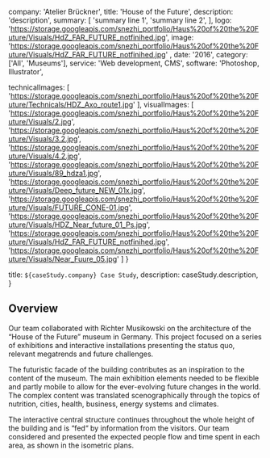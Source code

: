   company: 'Atelier Brückner',
  title: 'House of the Future',
  description:
    'description',
  summary: [
    'summary line 1',
    'summary line 2',
  ],
  logo: 'https://storage.googleapis.com/snezhi_portfolio/Haus%20of%20the%20Future/Visuals/HdZ_FAR_FUTURE_notfinihed.jpg',
  image: 'https://storage.googleapis.com/snezhi_portfolio/Haus%20of%20the%20Future/Visuals/HdZ_FAR_FUTURE_notfinihed.jpg' ,
  date: '2016',
  category: ['All', 'Museums'],
  service: 'Web development, CMS',
  software: 'Photoshop, Illustrator',

technicalImages: [
  'https://storage.googleapis.com/snezhi_portfolio/Haus%20of%20the%20Future/Technicals/HDZ_Axo_route1.jpg'
],
visualImages: [
  'https://storage.googleapis.com/snezhi_portfolio/Haus%20of%20the%20Future/Visuals/2.jpg',
  'https://storage.googleapis.com/snezhi_portfolio/Haus%20of%20the%20Future/Visuals/3.2.jpg',
  'https://storage.googleapis.com/snezhi_portfolio/Haus%20of%20the%20Future/Visuals/4.2.jpg',
  'https://storage.googleapis.com/snezhi_portfolio/Haus%20of%20the%20Future/Visuals/89_hdza1.jpg',
  'https://storage.googleapis.com/snezhi_portfolio/Haus%20of%20the%20Future/Visuals/Deep_future_NEW_01x.jpg',
  'https://storage.googleapis.com/snezhi_portfolio/Haus%20of%20the%20Future/Visuals/FUTURE_CONE-01.jpg',
  'https://storage.googleapis.com/snezhi_portfolio/Haus%20of%20the%20Future/Visuals/HDZ_Near_future_01_Ps.jpg',
  'https://storage.googleapis.com/snezhi_portfolio/Haus%20of%20the%20Future/Visuals/HdZ_FAR_FUTURE_notfinihed.jpg',
  'https://storage.googleapis.com/snezhi_portfolio/Haus%20of%20the%20Future/Visuals/Near_Fuure_05.jpg'
  ]
}

  title: `${caseStudy.company} Case Study`,
  description: caseStudy.description,
}

## Overview

Our team collaborated with Richter Musikowski on the architecture of the “House of the Future” museum in Germany. This project focused on a series of exhibitions and interactive installations presenting the status quo, relevant megatrends and future challenges.

The futuristic facade of the building contributes as an inspiration to the content of the museum. 
The main exhibition elements needed to be flexible and partly mobile to allow for the ever-evolving future changes in the world.
The complex content was translated scenographically through the topics of nutrition, cities, health, business, energy systems and climates.

The interactive central structure continues throughout the whole height of the building and is “fed“ by information from the visitors.
Our team considered and presented the expected people flow and time spent in each area, as shown in the isometric plans. 
